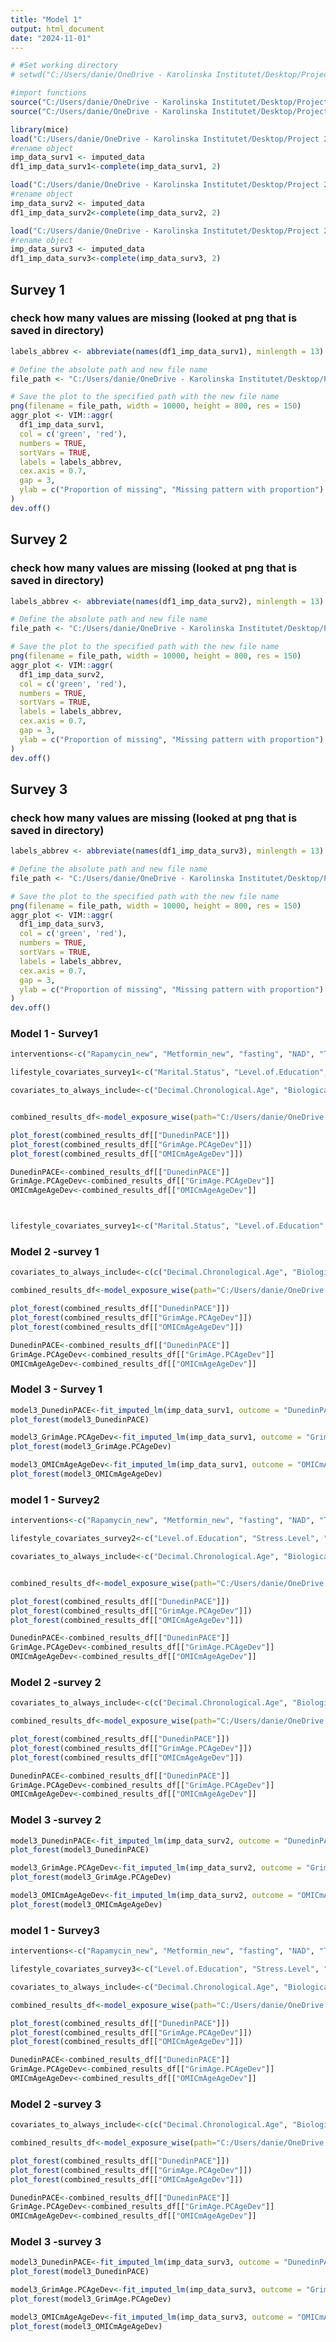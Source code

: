 ```yaml
---
title: "Model 1"
output: html_document
date: "2024-11-01"
---
```

```r
# #Set working directory
# setwd("C:/Users/danie/OneDrive - Karolinska Institutet/Desktop/Project 2 ny/Program")

#import functions
source("C:/Users/danie/OneDrive - Karolinska Institutet/Desktop/Project 2 ny/Program/modeling functions.R")
source("C:/Users/danie/OneDrive - Karolinska Institutet/Desktop/Project 2 ny/Program/plot_forest().R")


```

```r
library(mice)
load("C:/Users/danie/OneDrive - Karolinska Institutet/Desktop/Project 2 ny/Output/imputed_survey1.RData")
#rename object
imp_data_surv1 <- imputed_data
df1_imp_data_surv1<-complete(imp_data_surv1, 2)

load("C:/Users/danie/OneDrive - Karolinska Institutet/Desktop/Project 2 ny/Output/imputed_survey2.RData")
#rename object
imp_data_surv2 <- imputed_data
df1_imp_data_surv2<-complete(imp_data_surv2, 2)

load("C:/Users/danie/OneDrive - Karolinska Institutet/Desktop/Project 2 ny/Output/imputed_survey3.RData")
#rename object
imp_data_surv3 <- imputed_data
df1_imp_data_surv3<-complete(imp_data_surv3, 2)
```

## Survey 1
### check how many values are missing (looked at png that is saved in directory)
```r
labels_abbrev <- abbreviate(names(df1_imp_data_surv1), minlength = 13)

# Define the absolute path and new file name
file_path <- "C:/Users/danie/OneDrive - Karolinska Institutet/Desktop/Project 2 ny/Output/imputation_results_survey1.png"

# Save the plot to the specified path with the new file name
png(filename = file_path, width = 10000, height = 800, res = 150)
aggr_plot <- VIM::aggr(
  df1_imp_data_surv1,
  col = c('green', 'red'),
  numbers = TRUE,
  sortVars = TRUE,
  labels = labels_abbrev,
  cex.axis = 0.7,
  gap = 3,
  ylab = c("Proportion of missing", "Missing pattern with proportion")
)
dev.off()

```
## Survey 2
### check how many values are missing (looked at png that is saved in directory)
```r
labels_abbrev <- abbreviate(names(df1_imp_data_surv2), minlength = 13)

# Define the absolute path and new file name
file_path <- "C:/Users/danie/OneDrive - Karolinska Institutet/Desktop/Project 2 ny/Output/imputation_results_survey2.png"

# Save the plot to the specified path with the new file name
png(filename = file_path, width = 10000, height = 800, res = 150)
aggr_plot <- VIM::aggr(
  df1_imp_data_surv2,
  col = c('green', 'red'),
  numbers = TRUE,
  sortVars = TRUE,
  labels = labels_abbrev,
  cex.axis = 0.7,
  gap = 3,
  ylab = c("Proportion of missing", "Missing pattern with proportion")
)
dev.off()

```

## Survey 3
### check how many values are missing (looked at png that is saved in directory)
```r
labels_abbrev <- abbreviate(names(df1_imp_data_surv3), minlength = 13)

# Define the absolute path and new file name
file_path <- "C:/Users/danie/OneDrive - Karolinska Institutet/Desktop/Project 2 ny/Output/imputation_results_survey3.png"

# Save the plot to the specified path with the new file name
png(filename = file_path, width = 10000, height = 800, res = 150)
aggr_plot <- VIM::aggr(
  df1_imp_data_surv3,
  col = c('green', 'red'),
  numbers = TRUE,
  sortVars = TRUE,
  labels = labels_abbrev,
  cex.axis = 0.7,
  gap = 3,
  ylab = c("Proportion of missing", "Missing pattern with proportion")
)
dev.off()

```



### Model 1 - Survey1
```r
interventions<-c("Rapamycin_new", "Metformin_new", "fasting", "NAD", "TA65", "sulforaphane", "DHEA_new", "SASP_supressors", "Resveratrol_new", "Exosomes", "HRT", "spermidine", "semaglutide", "vitaminD", "AKG")

lifestyle_covariates_survey1<-c("Marital.Status", "Level.of.Education", "Stress.Level", "Caffeine.Use", "Tobacco.Use", "Main.Diet", "Exercise.per.week", "Exercise.Type", "Sexual.Frequency", "Hours.of.sleep.per.night", "Lab.Fasting", "Main.Diet.Factor" , "BMI")

covariates_to_always_include<-c("Decimal.Chronological.Age", "Biological.Sex" )


combined_results_df<-model_exposure_wise(path="C:/Users/danie/OneDrive - Karolinska Institutet/Desktop/Project 2 ny/Output/imputed_survey1.RData", outcome_vars=c("DunedinPACE", "GrimAge.PCAgeDev", "OMICmAgeAgeDev"), exposure_vars=c(interventions,lifestyle_covariates_survey1), covariate_vars = covariates_to_always_include)

plot_forest(combined_results_df[["DunedinPACE"]])
plot_forest(combined_results_df[["GrimAge.PCAgeDev"]])
plot_forest(combined_results_df[["OMICmAgeAgeDev"]])

DunedinPACE<-combined_results_df[["DunedinPACE"]]
GrimAge.PCAgeDev<-combined_results_df[["GrimAge.PCAgeDev"]]
OMICmAgeAgeDev<-combined_results_df[["OMICmAgeAgeDev"]]



lifestyle_covariates_survey1<-c("Marital.Status", "Level.of.Education", "Stress.Level", "Caffeine.Use", "Tobacco.Use", "Main.Diet", "Exercise.per.week", "Exercise.Type", "Sexual.Frequency", "Hours.of.sleep.per.night", "Main.Diet.Factor" , "BMI")

```



### Model 2 -survey 1
```r
covariates_to_always_include<-c(c("Decimal.Chronological.Age", "Biological.Sex",lifestyle_covariates_survey1 ))

combined_results_df<-model_exposure_wise(path="C:/Users/danie/OneDrive - Karolinska Institutet/Desktop/Project 2 ny/Output/imputed_survey1.RData", outcome_vars=c("DunedinPACE", "GrimAge.PCAgeDev", "OMICmAgeAgeDev"), exposure_vars=interventions, covariate_vars = covariates_to_always_include)

plot_forest(combined_results_df[["DunedinPACE"]])
plot_forest(combined_results_df[["GrimAge.PCAgeDev"]])
plot_forest(combined_results_df[["OMICmAgeAgeDev"]])

DunedinPACE<-combined_results_df[["DunedinPACE"]]
GrimAge.PCAgeDev<-combined_results_df[["GrimAge.PCAgeDev"]]
OMICmAgeAgeDev<-combined_results_df[["OMICmAgeAgeDev"]]


```

### Model 3 - Survey 1
```r

model3_DunedinPACE<-fit_imputed_lm(imp_data_surv1, outcome = "DunedinPACE", exposures=interventions, covariates=covariates_to_always_include)
plot_forest(model3_DunedinPACE)

model3_GrimAge.PCAgeDev<-fit_imputed_lm(imp_data_surv1, outcome = "GrimAge.PCAgeDev", exposures=interventions, covariates=covariates_to_always_include)
plot_forest(model3_GrimAge.PCAgeDev)

model3_OMICmAgeAgeDev<-fit_imputed_lm(imp_data_surv1, outcome = "OMICmAgeAgeDev", exposures=interventions, covariates=covariates_to_always_include)
plot_forest(model3_OMICmAgeAgeDev)
```


### model 1 - Survey2
```r
interventions<-c("Rapamycin_new", "Metformin_new", "fasting", "NAD", "TA65", "sulforaphane", "DHEA_new", "SASP_supressors", "Resveratrol_new", "Exosomes", "HRT", "spermidine", "semaglutide", "vitaminD", "AKG")

lifestyle_covariates_survey2<-c("Level.of.Education", "Stress.Level", "Tobacco.Use", "Hours.Sedentary.Remaining.Awake", "Strictly.Followed.Main.Diet", "Red.Meat.times.per.week", "Processed.Food.times.per.week", "Feel.Well.Rested.days.per.week", "Screens.before.bed", "Lab.Fasting")

covariates_to_always_include<-c("Decimal.Chronological.Age", "Biological.Sex" )


combined_results_df<-model_exposure_wise(path="C:/Users/danie/OneDrive - Karolinska Institutet/Desktop/Project 2 ny/Output/imputed_survey2.RData", outcome_vars=c("DunedinPACE", "GrimAge.PCAgeDev", "OMICmAgeAgeDev"), exposure_vars=c(interventions,lifestyle_covariates_survey2), covariate_vars = covariates_to_always_include)

plot_forest(combined_results_df[["DunedinPACE"]])
plot_forest(combined_results_df[["GrimAge.PCAgeDev"]])
plot_forest(combined_results_df[["OMICmAgeAgeDev"]])

DunedinPACE<-combined_results_df[["DunedinPACE"]]
GrimAge.PCAgeDev<-combined_results_df[["GrimAge.PCAgeDev"]]
OMICmAgeAgeDev<-combined_results_df[["OMICmAgeAgeDev"]]

```



### Model 2 -survey 2
```r
covariates_to_always_include<-c(c("Decimal.Chronological.Age", "Biological.Sex",lifestyle_covariates_survey2 ))

combined_results_df<-model_exposure_wise(path="C:/Users/danie/OneDrive - Karolinska Institutet/Desktop/Project 2 ny/Output/imputed_survey2.RData", outcome_vars=c("DunedinPACE", "GrimAge.PCAgeDev", "OMICmAgeAgeDev"), exposure_vars=interventions, covariate_vars = covariates_to_always_include)

plot_forest(combined_results_df[["DunedinPACE"]])
plot_forest(combined_results_df[["GrimAge.PCAgeDev"]])
plot_forest(combined_results_df[["OMICmAgeAgeDev"]])

DunedinPACE<-combined_results_df[["DunedinPACE"]]
GrimAge.PCAgeDev<-combined_results_df[["GrimAge.PCAgeDev"]]
OMICmAgeAgeDev<-combined_results_df[["OMICmAgeAgeDev"]]


```

### Model 3 -survey 2

```r

model3_DunedinPACE<-fit_imputed_lm(imp_data_surv2, outcome = "DunedinPACE", exposures=interventions, covariates=covariates_to_always_include)
plot_forest(model3_DunedinPACE)

model3_GrimAge.PCAgeDev<-fit_imputed_lm(imp_data_surv2, outcome = "GrimAge.PCAgeDev", exposures=interventions, covariates=covariates_to_always_include)
plot_forest(model3_GrimAge.PCAgeDev)

model3_OMICmAgeAgeDev<-fit_imputed_lm(imp_data_surv2, outcome = "OMICmAgeAgeDev", exposures=interventions, covariates=covariates_to_always_include)
plot_forest(model3_OMICmAgeAgeDev)
```

### model 1 - Survey3
```r
interventions<-c("Rapamycin_new", "Metformin_new", "fasting", "NAD", "TA65", "sulforaphane", "DHEA_new", "SASP_supressors", "Resveratrol_new", "Exosomes", "HRT", "spermidine", "semaglutide", "vitaminD", "AKG")

lifestyle_covariates_survey3<-c("Level.of.Education", "Stress.Level", "Tobacco.Use", "Hours.of.sleep.per.night", "Hours.Sedentary.Remaining.Awake", "Strictly.Followed.Main.Diet", "Red.Meat.times.per.week", "Processed.Food.times.per.week", "Feel.Well.Rested.days.per.week", "Screens.before.bed", "Lab.Fasting", "BMI")

covariates_to_always_include<-c("Decimal.Chronological.Age", "Biological.Sex" )

combined_results_df<-model_exposure_wise(path="C:/Users/danie/OneDrive - Karolinska Institutet/Desktop/Project 2 ny/Output/imputed_survey3.RData", outcome_vars=c("DunedinPACE", "GrimAge.PCAgeDev", "OMICmAgeAgeDev"), exposure_vars=c(interventions,lifestyle_covariates_survey3), covariate_vars = covariates_to_always_include)

plot_forest(combined_results_df[["DunedinPACE"]])
plot_forest(combined_results_df[["GrimAge.PCAgeDev"]])
plot_forest(combined_results_df[["OMICmAgeAgeDev"]])

DunedinPACE<-combined_results_df[["DunedinPACE"]]
GrimAge.PCAgeDev<-combined_results_df[["GrimAge.PCAgeDev"]]
OMICmAgeAgeDev<-combined_results_df[["OMICmAgeAgeDev"]]

```

### Model 2 -survey 3
```r

covariates_to_always_include<-c(c("Decimal.Chronological.Age", "Biological.Sex",lifestyle_covariates_survey3 ))

combined_results_df<-model_exposure_wise(path="C:/Users/danie/OneDrive - Karolinska Institutet/Desktop/Project 2 ny/Output/imputed_survey3.RData", outcome_vars=c("DunedinPACE", "GrimAge.PCAgeDev", "OMICmAgeAgeDev"), exposure_vars=interventions, covariate_vars = covariates_to_always_include)

plot_forest(combined_results_df[["DunedinPACE"]])
plot_forest(combined_results_df[["GrimAge.PCAgeDev"]])
plot_forest(combined_results_df[["OMICmAgeAgeDev"]])

DunedinPACE<-combined_results_df[["DunedinPACE"]]
GrimAge.PCAgeDev<-combined_results_df[["GrimAge.PCAgeDev"]]
OMICmAgeAgeDev<-combined_results_df[["OMICmAgeAgeDev"]]


```

### Model 3 -survey 3
```r

model3_DunedinPACE<-fit_imputed_lm(imp_data_surv3, outcome = "DunedinPACE", exposures=interventions, covariates=covariates_to_always_include)
plot_forest(model3_DunedinPACE)

model3_GrimAge.PCAgeDev<-fit_imputed_lm(imp_data_surv3, outcome = "GrimAge.PCAgeDev", exposures=interventions, covariates=covariates_to_always_include)
plot_forest(model3_GrimAge.PCAgeDev)

model3_OMICmAgeAgeDev<-fit_imputed_lm(imp_data_surv3, outcome = "OMICmAgeAgeDev", exposures=interventions, covariates=covariates_to_always_include)
plot_forest(model3_OMICmAgeAgeDev)
```

